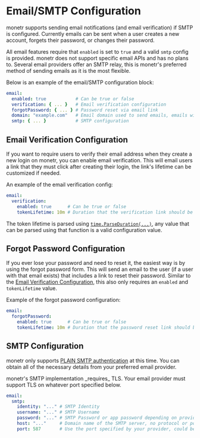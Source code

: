 
# Email/SMTP Configuration

monetr supports sending email notifications (and email verification) if SMTP is configured. Currently emails can be sent
when a user creates a new account, forgets their password, or changes their password.

All email features require that `enabled` is set to `true` and a valid `smtp` config is provided. monetr does not
support specific email APIs and has no plans to. Several email providers offer an SMTP relay, this is monetr's preferred
method of sending emails as it is the most flexible.

Below is an example of the email/SMTP configuration block:

```yaml filename="config.yaml"
email:
  enabled: true           # Can be true or false
  verification: { ... }   # Email verification configuration
  forgotPassword: { ... } # Password reset via email link
  domain: "example.com"   # Email domain used to send emails, emails will always be sent from `no-reply@{DOMAIN}`
  smtp: { ... }           # SMTP configuration
```

## Email Verification Configuration

If you want to require users to verify their email address when they create a new login on monetr, you can enable email
verification. This will email users a link that they must click after creating their login, the link's lifetime can be
customized if needed.

An example of the email verification config:

```yaml filename="config.yaml"
email:
  verification:
    enabled: true      # Can be true or false
    tokenLifetime: 10m # Duration that the verification link should be valid
```

The token lifetime is parsed using [`time.ParseDuration(...)`](https://pkg.go.dev/time#ParseDuration), any value that
can be parsed using that function is a valid configuration value.

## Forgot Password Configuration

If you ever lose your password and need to reset it, the easiest way is by using the forgot password form. This will
send an email to the user (if a user with that email exists) that includes a link to reset their password. Similar to
the [Email Verification Configuration](#email-verification-configuration), this also only requires an `enabled` and
`tokenLifetime` value.

Example of the forgot password configuration:

```yaml filename="config.yaml"
email:
  forgotPassword:
    enabled: true      # Can be true or false
    tokenLifetime: 10m # Duration that the password reset link should be valid
```

## SMTP Configuration

monetr only supports [PLAIN SMTP authentication](https://datatracker.ietf.org/doc/html/rfc4616) at this time. You can
obtain all of the necessary details from your preferred email provider.

<Callout type="info">
  monetr's SMTP implementation _requires_ TLS. Your email provider must support TLS on whatever port specified below.
</Callout>

```yaml filename="config.yaml"
email:
  smtp:
    identity: "..." # SMTP Identity
    username: "..." # SMTP Username
    password: "..." # SMTP Password or app password depending on provider
    host: "..."     # Domain name of the SMTP server, no protocol or port specified
    port: 587       # Use the port specified by your provider, could be 587, 465 or 25
```
